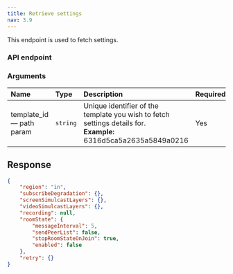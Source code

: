 ```yaml
---
title: Retrieve settings
nav: 3.9
---
```


This endpoint is used to fetch settings.

### API endpoint

<GetRequest title="https://api.100ms.live/v2/templates/<template_id>/settings" />

### Arguments

| Name                           | Type     | Description                                                                                                           | Required |
| :----------------------------- | :------- | :-------------------------------------------------------------------------------------------------------------------- | :------- |
| template_id <br/> — path param | `string` | Unique identifier of the template you wish to fetch settings details for. <br/> **Example:** 6316d5ca5a2635a5849a0216 | Yes      |

## Response

```json
{
    "region": "in",
    "subscribeDegradation": {},
    "screenSimulcastLayers": {},
    "videoSimulcastLayers": {},
    "recording": null,
    "roomState": {
        "messageInterval": 5,
        "sendPeerList": false,
        "stopRoomStateOnJoin": true,
        "enabled": false
    },
    "retry": {}
}
```
